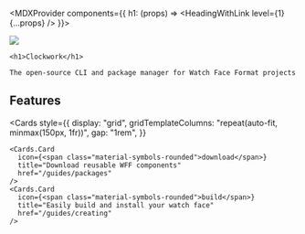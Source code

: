 
<MDXProvider components={{ h1: (props) => <HeadingWithLink level={1} {...props} /> }}>
  <div
    style={{
      flex: 1,
      display: "flex",
      alignItems: "center",
      alignContent: "center",
      justifyContent: "center",
      flexDirection: "column",
    }}
  >
    <img src="/clockwork_icon.png" width={80} />

    <h1>Clockwork</h1>

    The open-source CLI and package manager for Watch Face Format projects

  </div>

## Features

  <Cards
    style={{
      display: "grid",
      gridTemplateColumns: "repeat(auto-fit, minmax(150px, 1fr))",
      gap: "1rem",
    }}
  >
    <Cards.Card
      icon={<span class="material-symbols-rounded">download</span>}
      title="Download reusable WFF components"
      href="/guides/packages"
    />
    <Cards.Card
      icon={<span class="material-symbols-rounded">build</span>}
      title="Easily build and install your watch face"
      href="/guides/creating"
    />
  </Cards>
</MDXProvider>
